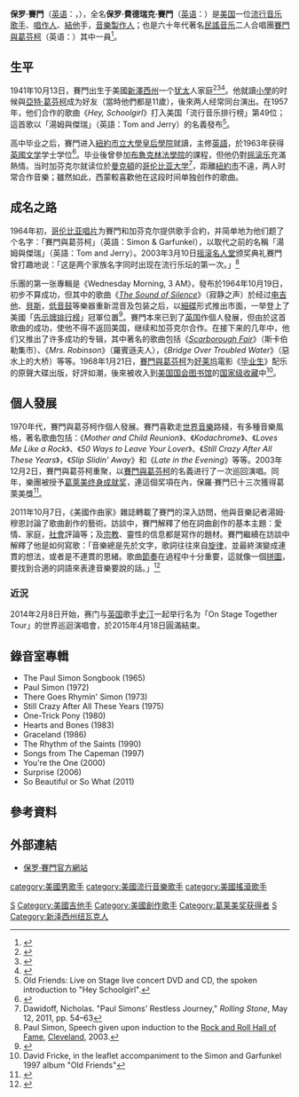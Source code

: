 {{noteTA
| T=zh-hans:保罗·西蒙; zh-tw:保羅·賽門;
| 1=zh-hans:加芬克尔; zh-tw:葛芬柯
| 2=zh-hans:亚特·加芬克尔; zh-tw:亞特·葛芬柯;
| 3=zh-hans:西蒙; zh-tw:賽門;
| 4=zh-hans:西蒙和加芬克尔; zh-tw:賽門與葛芬柯;
| 5=zh-hans:保罗·麦卡特尼; zh-hk:保羅·麥卡尼; zh-tw:保羅·麥卡尼;
}}
{{Infobox actor
| type = 歌手
| Name = -{zh-hans:保罗·西蒙; zh-tw:保羅·賽門;}-<br>Paul Simon
| Background = solo_singer
| Img = Paul_Simon_2007.jpg
| Img_capt = 2007年保羅·賽門於音樂會演出
| birth_name = Paul Frederic Simon<br>保罗·費德瑞克·賽門
| birth_date = {{Birth date and age|mf=y|1941|10|13}}<br>[[美國|美國]][[新澤西州|新澤西州]][[紐瓦克_(新澤西州)|紐瓦克]]
| Died =
| Origin = 
| Genre = [[民謠搖滾|民謠搖滾]]，[[民間音樂|民間音樂]]，[[搖滾|搖滾]]，[[世界音樂|世界音樂]]
| Occupation = [[音樂家|音樂家]]，[[創作歌手|創作歌手]]，[[音樂製作人|唱片監製]]
| Years_active = 1957年至今
| Instrument = [[聲樂|聲樂]]，[[吉他|吉他]]，[[電貝斯|貝斯]]，[[鋼琴|鋼琴]]，[[敲擊樂器|敲擊樂器]]
| Label = [[哥倫比亞唱片公司|哥倫比亞唱片公司]]<br>[[華納兄弟唱片公司|華納兄弟唱片公司]]| Associated_acts = [[賽門與葛芬柯|賽門與葛芬柯]]
| Notable_instruments = [[馬丁結他|Martin PS-2 Paul Simon]]<br>
[[Yamaha|Yamaha PS Signature Models]]
| URL = [http://www.paulsimon.com/ 官方網站]
| spouse = {{marriage|Peggy Harper|1969|1975}}<br>{{marriage|[[嘉莉·費雪|嘉莉·費雪]]|1983|1984}}<br>{{marriage|[[埃迪·布里凱爾|埃迪·布里凱爾]]|1992}}
| children = Harper (1972)<br>Adrian (1992)<br>Lulu (1995)<br>Gabriel (1998)
| grammyawards = 
{{awards|最佳視覺媒體原聲音樂|1968年|《[[畢業生|畢業生]]》}}
{{awards|年度製作|1969年|"Mrs. Robinson"|||1971年|"Bridge over Troubled Water"|||1988年|"Graceland"}}
{{awards|年度歌曲獎|1971年|"Bridge over Troubled Water"}}
{{awards|年度专辑|1976年|''Still Crazy After All These Years''|||1987年|''Graceland''}}
| emmyawards = {{awards|綜藝節目最佳編劇|1978年|《The Paul Simon Special》}}
|民族=[[猶太人|猶太人]]}}

'''保罗·賽門'''（[[英语|英语]]：'''{{lang|en|Paul Simon}}'''，{{bd|1941年|10月13日|catIdx=S}}），全名'''保罗·費德瑞克·賽門'''（[[英语|英语]]：'''{{lang|en|Paul Frederic Simon}}'''）是[[美国|美国]]一位[[流行音乐|流行音乐]][[歌手|歌手]]、[[唱作人|唱作人]]、[[結他|結他]]手，[[音樂製作人|音樂製作人]]；也是六十年代著名[[民謠音乐|民謠音乐]]二人合唱團[[賽門與葛芬柯|賽門與葛芬柯]]（英语：'''{{lang|en|Simon & Garfunkel}}'''）其中一員<ref name = "PBS">{{cite web | title = Episodes: Paul Simon | work = American Masters | publisher = [[Public_Broadcasting_Service|Public Broadcasting Service]] | url = http://www.pbs.org/wnet/americanmasters/episodes/paul-simon/about-paul-simon/705/ | accessdate = 2009-12-06 | archive-date = 2015-07-18 | archive-url = https://web.archive.org/web/20150718070230/http://www.pbs.org/wnet/americanmasters/episodes/paul-simon/about-paul-simon/705/ | dead-url = no }}</ref>。

==生平==
1941年10月13日，賽門出生于美國[[新澤西州|新澤西州]]一个[[犹太|犹太]]人家庭<ref>{{Cite news|url=https://www.rollingstone.com/music/features/paul-simons-restless-journey-20110512|title=Paul Simon's Restless Journey|last=Dawidoff|first=Nicholas|date=May 12, 2011|work=Rolling Stone|accessdate=June 22, 2018|archive-date=2018-06-14|archive-url=https://web.archive.org/web/20180614050021/https://www.rollingstone.com/music/features/paul-simons-restless-journey-20110512|dead-url=no}}</ref><ref>{{Cite news|url=http://jewishjournal.com/culture/218363/heres-paul-simon-skirball-showcases-words-music-2/|title=Here’s to you, Paul Simon: Skirball showcases his ‘Words & Music’|last=Torok|first=Ryan|date=April 26, 2017|work=Jewish Journal|accessdate=June 22, 2018|archive-date=2020-09-14|archive-url=https://web.archive.org/web/20200914170208/https://jewishjournal.com/culture/218363/heres-paul-simon-skirball-showcases-words-music-2/|dead-url=no}}</ref><ref>{{cite journal|title=Monitor|journal=[[Entertainment_Weekly|Entertainment Weekly]]|date=Oct 14–21, 2011|year=2011|issue=1176/1177|page=34}}</ref>。他就讀[[小學|小學]]的时候與[[亞特·葛芬柯|亞特·葛芬柯]]成为好友（當時他們都是11歲），後來两人经常同台演出。在1957年，他们合作的歌曲《''Hey, Schoolgirl''》打入美国「流行音乐排行榜」第49位；這首歌以「湯姆與傑瑞」（英語：Tom and Jerry）的名義發布<ref>Old Friends: Live on Stage live concert DVD and CD, the spoken introduction to "Hey Schoolgirl".</ref>。

高中毕业之后，賽門进入[[紐約市立大學|紐約市立大學]][[皇后學院|皇后學院]]就讀，主修[[英語|英語]]，於1963年获得[[英國文学|英國文学]]学士学位<ref>{{Cite web |url=http://www.paul-simon.info/PHP/biography.php |title=The open Paul Simon biography, retrieved on 13 April 2015. |accessdate=2015-04-12 |archive-date=2020-11-12 |archive-url=https://web.archive.org/web/20201112040449/https://www.paul-simon.info/PHP/biography.php |dead-url=no }}</ref>。毕业後曾參加[[布魯克林法學院|布魯克林法學院]]的課程，但他仍對[[摇滚乐|摇滚乐]]充滿熱情。当时加芬克尔就读位於[[曼克頓|曼克頓]]的[[哥伦比亚大学|哥伦比亚大学]]<ref>Dawidoff, Nicholas. "Paul Simons' Restless Journey," ''Rolling Stone'', May 12, 2011, pp. 54–63</ref>，距離[[紐約市|紐約市]]不遠，两人时常合作音樂；雖然如此，西蒙較喜歡他在这段时间单独创作的歌曲。

==成名之路==
1964年初，[[哥伦比亚唱片|哥伦比亚唱片]]为賽門和加芬克尔提供歌手合約，并简单地为他们题了个名字：「賽門與葛芬柯」（英語：Simon & Garfunkel），以取代之前的名稱「湯姆與傑瑞」（英語：Tom and Jerry）。2003年3月10日[[摇滚名人堂|摇滚名人堂]]颁奖典礼賽門曾打趣地说：「这是两个家族名字同时出现在流行乐坛的第一次。」<ref>Paul Simon, Speech given upon induction to the [[Rock_and_Roll_Hall_of_Fame|Rock and Roll Hall of Fame]], [[Cleveland|Cleveland]], 2003.</ref>

乐團的第一张專輯是《Wednesday Morning, 3 AM》，發布於1964年10月19日，初步不算成功，但其中的歌曲《''[[The_Sound_of_Silence|The Sound of Silence]]''》（寂静之声）於经过[[电吉他|电吉他]]、[[貝斯|貝斯]]，[[大鼓|低音鼓]]等樂器重新混音及包装之后，以[[細碟|細碟]]形式推出市面，一举登上了美國「[[告示牌排行榜|告示牌排行榜]]」冠軍位置<ref>{{Cite web |url=https://www.billboard.com/archive/charts/1966/hot-100 |title=Billboard Hot 100, 1966 Archive, retrieved on 13 April 2015. |accessdate=2015-04-12 |archive-date=2019-06-12 |archive-url=https://web.archive.org/web/20190612090220/https://www.billboard.com/archive/charts/1966/hot-100 |dead-url=no }}</ref>。賽門本來已到了[[英国|英国]]作個人發展，但由於这首歌曲的成功，使他不得不返回美国，继续和加芬克尔合作。在接下来的几年中，他们又推出了许多成功的专辑，其中著名的歌曲包括《''[[Scarborough_Fair|Scarborough Fair]]''》（斯卡伯勒集市）、《''Mrs. Robinson''》（羅賓遜夫人），《''Bridge Over Troubled Water''》（惡水上的大桥）等等。1968年1月21日，[[賽門與葛芬柯|賽門與葛芬柯]]为[[好莱坞|好莱坞]]電影《[[毕业生_(电影)|毕业生]]》配乐的原聲大碟出版，好評如潮，後來被收入到[[美国国会图书馆|美国国会图书馆]]的[[國家影片登記部|国家级收藏]]中<ref>David Fricke, in the leaflet accompaniment to the Simon and Garfunkel 1997 album "Old Friends"</ref>。

==個人發展==
1970年代，賽門與葛芬柯作個人發展。賽門喜歡走[[世界音樂|世界音樂]]路綫，有多種音樂風格，著名歌曲包括：《''Mother and Child Reunion''》、《''Kodachrome''》、《''Loves Me Like a Rock''》、《''50 Ways to Leave Your Lover''》、《''Still Crazy After All These Years''》，《''Slip Slidin' Away''》和《''Late in the Evening''》等等。2003年12月2日，賽門與葛芬柯重聚，以[[賽門與葛芬柯|賽門與葛芬柯]]的名義进行了一次巡回演唱。同年，樂團被授予[[葛萊美|葛萊美终身成就奖]]，連這個奖項在內，保羅·賽門已十三次獲得葛萊美獎<ref>{{Cite web |url=http://www.courant.com/news/connecticut/courant-250/moments-in-history/simon-paul-jpg-20141229-photo.html |title=Paul Simon, Hartford Courant, retrieved on 13 April 2015. |accessdate=2015-04-12 |archive-date=2017-05-04 |archive-url=https://web.archive.org/web/20170504064857/http://www.courant.com/news/connecticut/courant-250/moments-in-history/simon-paul-jpg-20141229-photo.html |dead-url=no }}</ref>。

2011年10月7日，《美國作曲家》雜誌轉載了賽門的深入訪問，他與音樂記者湯姆·穆恩討論了歌曲創作的藝術。訪談中，賽門解釋了他在詞曲創作的基本主題：愛情、家庭，[[社會|社會]]評論等；及[[宗教|宗教]]、靈性的信息都是寫作的題材。賽門繼續在訪談中解釋了他是如何寫歌：「音樂總是先於文字，歌詞往往來自[[旋律|旋律]]，並最終演變成連貫的想法，或者是不連貫的思緒。歌曲[[節奏|節奏]]在過程中十分重要，這就像一個[[拼圖|拼圖]]，要找到合適的詞語來表達音樂要說的話。」<ref>{{cite web | url= http://www.americansongwriter.com/2011/10/interview-paul-simon-discusses-songwriter-and-songwriting/ | title= Interview: Paul Simon Discusses Songwriter And Songwriting | publisher= American Songwriter | accessdate= 2012-06-01 | archive-date= 2012-10-22 | archive-url= https://web.archive.org/web/20121022051428/http://www.americansongwriter.com/2011/10/interview-paul-simon-discusses-songwriter-and-songwriting/ | dead-url= no }}</ref>

===近況===
2014年2月8日开始，赛门与[[英国|英国]]歌手[[史汀|史汀]]一起举行名为「On Stage Together Tour」的世界巡迴演唱會，於2015年4月18日圓滿結束。

==錄音室專輯==
*The Paul Simon Songbook (1965)
*Paul Simon (1972)
*There Goes Rhymin' Simon (1973)
*Still Crazy After All These Years (1975)
*One-Trick Pony (1980)
*Hearts and Bones (1983)
*Graceland (1986)
*The Rhythm of the Saints (1990)
*Songs from The Capeman (1997)
*You're the One (2000)
*Surprise (2006)
*So Beautiful or So What (2011)

==參考資料==
{{Reflist|colwidth=30em}}

==外部連結==
*[http://www.paulsimon.com/ 保罗·賽門官方網站]{{Wayback|url=http://www.paulsimon.com/ |date=20110223100820 }}

{{摇滚名人堂1990届入选者}}
{{摇滚名人堂2001届入选者}}
{{格莱美奖年度专辑}}
{{肯尼迪中心荣誉奖2000年代获奖人}}
{{Authority control}}
{{DEFAULTSORT:Simon, Paul}}
[[category:美國男歌手|category:美國男歌手]]
[[category:美國流行音樂歌手|category:美國流行音樂歌手]]
[[Category:匈牙利犹太裔美国人|S]]
[[category:美國搖滾歌手|category:美國搖滾歌手]]
[[Category:美國吉他手|Category:美國吉他手]]
[[Category:美國創作歌手|Category:美國創作歌手]]
[[Category:葛莱美奖获得者|Category:葛莱美奖获得者]]
[[Category:摇滚名人堂入选者|S]]
[[Category:新泽西州纽瓦克人|Category:新泽西州纽瓦克人]]
